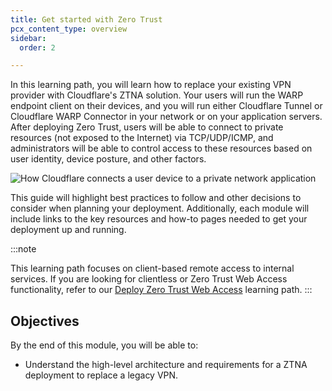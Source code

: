 ```yaml
---
title: Get started with Zero Trust
pcx_content_type: overview
sidebar:
  order: 2

---
```



In this learning path, you will learn how to replace your existing VPN provider with Cloudflare's ZTNA solution. Your users will run the WARP endpoint client on their devices, and you will run either Cloudflare Tunnel or Cloudflare WARP Connector in your network or on your application servers. After deploying Zero Trust, users will be able to connect to private resources (not exposed to the Internet) via TCP/UDP/ICMP, and administrators will be able to control access to these resources based on user identity, device posture, and other factors.

![How Cloudflare connects a user device to a private network application](~/assets/images/reference-architecture/cloudflare-one-reference-architecture-images/cf1-ref-arch-10.svg)

This guide will highlight best practices to follow and other decisions to consider when planning your deployment. Additionally, each module will include links to the key resources and how-to pages needed to get your deployment up and running.

:::note

This learning path focuses on client-based remote access to internal services. If you are looking for clientless or Zero Trust Web Access functionality, refer to our [Deploy Zero Trust Web Access](/learning-paths/zero-trust-web-access/concepts/) learning path.
:::

## Objectives

By the end of this module, you will be able to:

* Understand the high-level architecture and requirements for a ZTNA deployment to replace a legacy VPN.

<Render file="zero-trust/initial-setup-objectives" />
